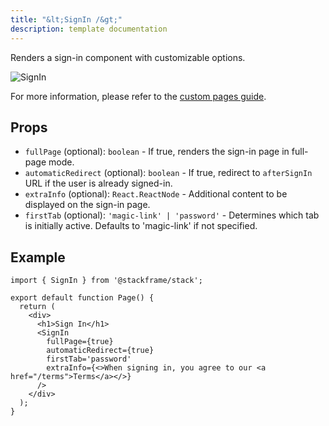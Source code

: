 ```yaml
---
title: "&lt;SignIn /&gt;"
description: template documentation
---
```


Renders a sign-in component with customizable options.

<div className="stack-white-image-showcase stack-350h">
  <img src="../imgs/sign-in.png" alt="SignIn" />
</div>

For more information, please refer to the [custom pages guide](../customization/custom-pages.mdx).

## Props

- `fullPage` (optional): `boolean` - If true, renders the sign-in page in full-page mode.
- `automaticRedirect` (optional): `boolean` - If true, redirect to `afterSignIn` URL if the user is already signed-in.
- `extraInfo` (optional): `React.ReactNode` - Additional content to be displayed on the sign-in page.
- `firstTab` (optional): `'magic-link' | 'password'` - Determines which tab is initially active. Defaults to 'magic-link' if not specified.

## Example

```tsx
import { SignIn } from '@stackframe/stack';

export default function Page() {
  return (
    <div>
      <h1>Sign In</h1>
      <SignIn
        fullPage={true}
        automaticRedirect={true}
        firstTab='password'
        extraInfo={<>When signing in, you agree to our <a href="/terms">Terms</a></>}
      />
    </div>
  );
}
```
